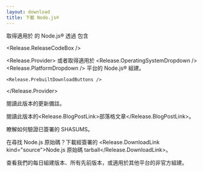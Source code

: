 ```yaml
---
layout: download
title: 下載 Node.js®
---
```


<section>
  取得適用於 <Release.OperatingSystemDropdown /> 的 Node.js® <Release.VersionDropdown /> 透過 <Release.InstallationMethodDropdown /> 包含 <Release.PackageManagerDropdown />

  <Release.ReleaseCodeBox />

  <Release.Provider>
    或者取得適用於 <Release.OperatingSystemDropdown /> <Release.PlatformDropdown /> 平台的 Node.js® 組建。

    <Release.PrebuiltDownloadButtons />
  </Release.Provider>
</section>

<section>
  閱讀此版本的<Release.ChangelogLink>更新備註</Release.ChangelogLink>。

  閱讀此版本的<Release.BlogPostLink>部落格文章</Release.BlogPostLink>。

  瞭解如何<LinkWithArrow href="https://github.com/nodejs/node#verifying-binaries">驗證已簽署的 SHASUMS</LinkWithArrow>。

  在尋找 Node.js 原始碼？下載經簽署的 <Release.DownloadLink kind="source">Node.js 原始碼 tarball</Release.DownloadLink>。

  查看我們的<LinkWithArrow href="https://nodejs.org/download/nightly/">每日</LinkWithArrow>組建版本、所有<LinkWithArrow href="https://nodejs.org/download/release/">先前版本</LinkWithArrow>，或適用於其他平台的<LinkWithArrow href="https://unofficial-builds.nodejs.org/download/">非官方</LinkWithArrow>組建。
</section>
